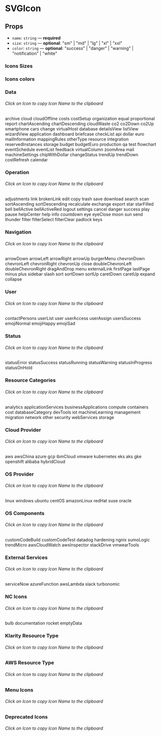 
<Meta title="Components/SVGIcon" component={SVGIcon} />

# SVGIcon

## Props

- `name`: `string` — **required**
- `size`: `string` — **optional**: "sm" | "md" | "lg" | "xl" | "xxl"
- `color`: `string` — **optional**: "success" | "danger" | "warning" | "notification" | "white"

### Icons Sizes

<Canvas>
  <Story name="size">
    <FlexContainer justifyContent="space-evenly">
      <SVGIcon name="dashboard" size="sm" />
      <SVGIcon name="dashboard" />
      <SVGIcon name="dashboard" size="lg" />
      <SVGIcon name="dashboard" size="xl" />
      <SVGIcon name="dashboard" size="xxl" />
    </FlexContainer>
  </Story>
</Canvas>

### Icons colors

<Canvas>
  <Story name="colors">
    <FlexContainer justifyContent="space-evenly">
      <SVGIcon name="dashboard" />
      <SVGIcon name="dashboard" color="success" />
      <SVGIcon name="dashboard" color="danger" />
      <SVGIcon name="dashboard" color="warning" />
      <SVGIcon name="dashboard" color="notification" />
    </FlexContainer>
  </Story>
</Canvas>

### Data

###### Click on Icon to copy Icon Name to the clipboard

<Canvas>
  <Story name="data">
    <FlexContainer justifyContent="space-evenly">
      <CopyToClipboard text="archive">
        <FlexContainer flexDirection="column">
          <SVGIcon name="archive" />
          <Text size="xs" mt=".25rem">
            archive
          </Text>
        </FlexContainer>
      </CopyToClipboard>
      <CopyToClipboard text="cloud">
        <FlexContainer flexDirection="column">
          <SVGIcon name="cloud" />
          <Text size="xs" mt=".25rem">
            cloud
          </Text>
        </FlexContainer>
      </CopyToClipboard>
      <CopyToClipboard text="cloudOffline">
        <FlexContainer flexDirection="column">
          <SVGIcon name="cloudOffline" />
          <Text size="xs" mt=".25rem">
            cloudOffline
          </Text>
        </FlexContainer>
      </CopyToClipboard>
      <CopyToClipboard text="costs">
        <FlexContainer flexDirection="column">
          <SVGIcon name="costs" />
          <Text size="xs" mt=".25rem">
            costs
          </Text>
        </FlexContainer>
      </CopyToClipboard>
      <CopyToClipboard text="costSetup">
        <FlexContainer flexDirection="column">
          <SVGIcon name="costSetup" />
          <Text size="xs" mt=".25rem">
            costSetup
          </Text>
        </FlexContainer>
      </CopyToClipboard>
      <CopyToClipboard text="organization">
        <FlexContainer flexDirection="column">
          <SVGIcon name="organization" />
          <Text size="xs" mt=".25rem">
            organization
          </Text>
        </FlexContainer>
      </CopyToClipboard>
      <CopyToClipboard text="equal">
        <FlexContainer flexDirection="column">
          <SVGIcon name="equal" />
          <Text size="xs" mt=".25rem">
            equal
          </Text>
        </FlexContainer>
      </CopyToClipboard>
      <CopyToClipboard text="proportional">
        <FlexContainer flexDirection="column">
          <SVGIcon name="proportional" />
          <Text size="xs" mt=".25rem">
            proportional
          </Text>
        </FlexContainer>
      </CopyToClipboard>
      <CopyToClipboard text="report">
        <FlexContainer flexDirection="column">
          <SVGIcon name="report" />
          <Text size="xs" mt=".25rem">
            report
          </Text>
        </FlexContainer>
      </CopyToClipboard>
      <CopyToClipboard text="chartAscending">
        <FlexContainer flexDirection="column">
          <SVGIcon name="chartAscending" />
          <Text size="xs" mt=".25rem">
            chartAscending
          </Text>
        </FlexContainer>
      </CopyToClipboard>
    </FlexContainer>
    <FlexContainer justifyContent="space-evenly">
      <CopyToClipboard text="chartDescending">
        <FlexContainer flexDirection="column">
          <SVGIcon name="chartDescending" />
          <Text size="xs" mt=".25rem">
            chartDescending
          </Text>
        </FlexContainer>
      </CopyToClipboard>
      <CopyToClipboard text="cloudWaste">
        <FlexContainer flexDirection="column">
          <SVGIcon name="cloudWaste" />
          <Text size="xs" mt=".25rem">
            cloudWaste
          </Text>
        </FlexContainer>
      </CopyToClipboard>
      <CopyToClipboard text="co2">
        <FlexContainer flexDirection="column">
          <SVGIcon name="co2" />
          <Text size="xs" mt=".25rem">
            co2
          </Text>
        </FlexContainer>
      </CopyToClipboard>
      <CopyToClipboard text="co2Down">
        <FlexContainer flexDirection="column">
          <SVGIcon name="co2Down" />
          <Text size="xs" mt=".25rem">
            co2Down
          </Text>
        </FlexContainer>
      </CopyToClipboard>
      <CopyToClipboard text="co2Up">
        <FlexContainer flexDirection="column">
          <SVGIcon name="co2Up" />
          <Text size="xs" mt=".25rem">
            co2Up
          </Text>
        </FlexContainer>
      </CopyToClipboard>
      <CopyToClipboard text="smartphone">
        <FlexContainer flexDirection="column">
          <SVGIcon name="smartphone" />
          <Text size="xs" mt=".25rem">
            smartphone
          </Text>
        </FlexContainer>
      </CopyToClipboard>
      <CopyToClipboard text="cars">
        <FlexContainer flexDirection="column">
          <SVGIcon name="cars" />
          <Text size="xs" mt=".25rem">
            cars
          </Text>
        </FlexContainer>
      </CopyToClipboard>
      <CopyToClipboard text="change">
        <FlexContainer flexDirection="column">
          <SVGIcon name="change" />
          <Text size="xs" mt=".25rem">
            change
          </Text>
        </FlexContainer>
      </CopyToClipboard>
      <CopyToClipboard text="virtualHost">
        <FlexContainer flexDirection="column">
          <SVGIcon name="virtualHost" />
          <Text size="xs" mt=".25rem">
            virtualHost
          </Text>
        </FlexContainer>
      </CopyToClipboard>
      <CopyToClipboard text="database">
        <FlexContainer flexDirection="column">
          <SVGIcon name="database" />
          <Text size="xs" mt=".25rem">
            database
          </Text>
        </FlexContainer>
      </CopyToClipboard>
    </FlexContainer>
    <FlexContainer justifyContent="space-evenly">
      <CopyToClipboard text="detailsView">
        <FlexContainer flexDirection="column">
          <SVGIcon name="detailsView" />
          <Text size="xs" mt=".25rem">
            detailsView
          </Text>
        </FlexContainer>
      </CopyToClipboard>
      <CopyToClipboard text="listView">
        <FlexContainer flexDirection="column">
          <SVGIcon name="listView" />
          <Text size="xs" mt=".25rem">
            listView
          </Text>
        </FlexContainer>
      </CopyToClipboard>
      <CopyToClipboard text="wizardView">
        <FlexContainer flexDirection="column">
          <SVGIcon name="wizardView" />
          <Text size="xs" mt=".25rem">
            wizardView
          </Text>
        </FlexContainer>
      </CopyToClipboard>
      <CopyToClipboard text="application">
        <FlexContainer flexDirection="column">
          <SVGIcon name="application" />
          <Text size="xs" mt=".25rem">
            application
          </Text>
        </FlexContainer>
      </CopyToClipboard>
      <CopyToClipboard text="dashboard">
        <FlexContainer flexDirection="column">
          <SVGIcon name="dashboard" />
          <Text size="xs" mt=".25rem">
            dashboard
          </Text>
        </FlexContainer>
      </CopyToClipboard>
      <CopyToClipboard text="briefcase">
        <FlexContainer flexDirection="column">
          <SVGIcon name="briefcase" />
          <Text size="xs" mt=".25rem">
            briefcase
          </Text>
        </FlexContainer>
      </CopyToClipboard>
      <CopyToClipboard text="checkList">
        <FlexContainer flexDirection="column">
          <SVGIcon name="checkList" />
          <Text size="xs" mt=".25rem">
            checkList
          </Text>
        </FlexContainer>
      </CopyToClipboard>
      <CopyToClipboard text="api">
        <FlexContainer flexDirection="column">
          <SVGIcon name="api" />
          <Text size="xs" mt=".25rem">
            api
          </Text>
        </FlexContainer>
      </CopyToClipboard>
      <CopyToClipboard text="dollar">
        <FlexContainer flexDirection="column">
          <SVGIcon name="dollar" />
          <Text size="xs" mt=".25rem">
            dollar
          </Text>
        </FlexContainer>
      </CopyToClipboard>
      <CopyToClipboard text="euro">
        <FlexContainer flexDirection="column">
          <SVGIcon name="euro" />
          <Text size="xs" mt=".25rem">
            euro
          </Text>
        </FlexContainer>
      </CopyToClipboard>
    </FlexContainer>
    <FlexContainer justifyContent="space-evenly">
      <CopyToClipboard text="mailInformation">
        <FlexContainer flexDirection="column">
          <SVGIcon name="mailInformation" />
          <Text size="xs" mt=".25rem">
            mailInformation
          </Text>
        </FlexContainer>
      </CopyToClipboard>
      <CopyToClipboard text="mappingRules">
        <FlexContainer flexDirection="column">
          <SVGIcon name="mappingRules" />
          <Text size="xs" mt=".25rem">
            mappingRules
          </Text>
        </FlexContainer>
      </CopyToClipboard>
      <CopyToClipboard text="otherType">
        <FlexContainer flexDirection="column">
          <SVGIcon name="otherType" />
          <Text size="xs" mt=".25rem">
            otherType
          </Text>
        </FlexContainer>
      </CopyToClipboard>
      <CopyToClipboard text="resource">
        <FlexContainer flexDirection="column">
          <SVGIcon name="resource" />
          <Text size="xs" mt=".25rem">
            resource
          </Text>
        </FlexContainer>
      </CopyToClipboard>
      <CopyToClipboard text="integration">
        <FlexContainer flexDirection="column">
          <SVGIcon name="integration" />
          <Text size="xs" mt=".25rem">
            integration
          </Text>
        </FlexContainer>
      </CopyToClipboard>
      <CopyToClipboard text="reservedInstances">
        <FlexContainer flexDirection="column">
          <SVGIcon name="reservedInstances" />
          <Text size="xs" mt=".25rem">
            reservedInstances
          </Text>
        </FlexContainer>
      </CopyToClipboard>
      <CopyToClipboard text="storage">
        <FlexContainer flexDirection="column">
          <SVGIcon name="storage" />
          <Text size="xs" mt=".25rem">
            storage
          </Text>
        </FlexContainer>
      </CopyToClipboard>
      <CopyToClipboard text="budget">
        <FlexContainer flexDirection="column">
          <SVGIcon name="budget" />
          <Text size="xs" mt=".25rem">
            budget
          </Text>
        </FlexContainer>
      </CopyToClipboard>
      <CopyToClipboard text="budgetEuro">
        <FlexContainer flexDirection="column">
          <SVGIcon name="budgetEuro" />
          <Text size="xs" mt=".25rem">
            budgetEuro
          </Text>
        </FlexContainer>
      </CopyToClipboard>
      <CopyToClipboard text="production">
        <FlexContainer flexDirection="column">
          <SVGIcon name="production" />
          <Text size="xs" mt=".25rem">
            production
          </Text>
        </FlexContainer>
      </CopyToClipboard>
    </FlexContainer>
    <FlexContainer justifyContent="space-evenly">
      <CopyToClipboard text="qa">
        <FlexContainer flexDirection="column">
          <SVGIcon name="qa" />
          <Text size="xs" mt=".25rem">
            qa
          </Text>
        </FlexContainer>
      </CopyToClipboard>
      <CopyToClipboard text="test">
        <FlexContainer flexDirection="column">
          <SVGIcon name="test" />
          <Text size="xs" mt=".25rem">
            test
          </Text>
        </FlexContainer>
      </CopyToClipboard>
      <CopyToClipboard text="flowchart">
        <FlexContainer flexDirection="column">
          <SVGIcon name="flowchart" />
          <Text size="xs" mt=".25rem">
            flowchart
          </Text>
        </FlexContainer>
      </CopyToClipboard>
      <CopyToClipboard text="eventSchedule">
        <FlexContainer flexDirection="column">
          <SVGIcon name="eventSchedule" />
          <Text size="xs" mt=".25rem">
            eventSchedule
          </Text>
        </FlexContainer>
      </CopyToClipboard>
      <CopyToClipboard text="eventList">
        <FlexContainer flexDirection="column">
          <SVGIcon name="eventList" />
          <Text size="xs" mt=".25rem">
            eventList
          </Text>
        </FlexContainer>
      </CopyToClipboard>
      <CopyToClipboard text="feedback">
        <FlexContainer flexDirection="column">
          <SVGIcon name="feedback" />
          <Text size="xs" mt=".25rem">
            feedback
          </Text>
        </FlexContainer>
      </CopyToClipboard>
      <CopyToClipboard text="virtualColumn">
        <FlexContainer flexDirection="column">
          <SVGIcon name="virtualColumn" />
          <Text size="xs" mt=".25rem">
            virtualColumn
          </Text>
        </FlexContainer>
      </CopyToClipboard>
      <CopyToClipboard text="zoomArea">
        <FlexContainer flexDirection="column">
          <SVGIcon name="zoomArea" />
          <Text size="xs" mt=".25rem">
            zoomArea
          </Text>
        </FlexContainer>
      </CopyToClipboard>
      <CopyToClipboard text="mail">
        <FlexContainer flexDirection="column">
          <SVGIcon name="mail" />
          <Text size="xs" mt=".25rem">
            mail
          </Text>
        </FlexContainer>
      </CopyToClipboard>
      <CopyToClipboard text="machineSettings">
        <FlexContainer flexDirection="column">
          <SVGIcon name="machineSettings" />
          <Text size="xs" mt=".25rem">
            machineSettings
          </Text>
        </FlexContainer>
      </CopyToClipboard>
    </FlexContainer>
    <FlexContainer justifyContent="space-evenly">
      <CopyToClipboard text="chipWithDollar">
        <FlexContainer flexDirection="column">
          <SVGIcon name="chipWithDollar" />
          <Text size="xs" mt=".25rem">
            chipWithDollar
          </Text>
        </FlexContainer>
      </CopyToClipboard>
      <CopyToClipboard text="changeStatus">
        <FlexContainer flexDirection="column">
          <SVGIcon name="changeStatus" />
          <Text size="xs" mt=".25rem">
            changeStatus
          </Text>
        </FlexContainer>
      </CopyToClipboard>
      <CopyToClipboard text="trendUp">
        <FlexContainer flexDirection="column">
          <SVGIcon name="trendUp" />
          <Text size="xs" mt=".25rem">
            trendUp
          </Text>
        </FlexContainer>
      </CopyToClipboard>
      <CopyToClipboard text="trendDown">
        <FlexContainer flexDirection="column">
          <SVGIcon name="trendDown" />
          <Text size="xs" mt=".25rem">
            trendDown
          </Text>
        </FlexContainer>
      </CopyToClipboard>
      <CopyToClipboard text="costRefresh">
        <FlexContainer flexDirection="column">
          <SVGIcon name="costRefresh" />
          <Text size="xs" mt=".25rem">
            costRefresh
          </Text>
        </FlexContainer>
      </CopyToClipboard>
      <CopyToClipboard text="calendar">
        <FlexContainer flexDirection="column">
          <SVGIcon name="calendar" />
          <Text size="xs" mt=".25rem">
            calendar
          </Text>
        </FlexContainer>
      </CopyToClipboard>
    </FlexContainer>
  </Story>
</Canvas>

### Operation

###### Click on Icon to copy Icon Name to the clipboard

<Canvas>
  <Story name="formatting">
    <FlexContainer justifyContent="space-evenly">
      <CopyToClipboard text="adjustments">
        <FlexContainer flexDirection="column">
          <SVGIcon name="adjustments" />
          <Text size="xs" mt=".25rem">
            adjustments
          </Text>
        </FlexContainer>
      </CopyToClipboard>
      <CopyToClipboard text="link">
        <FlexContainer flexDirection="column">
          <SVGIcon name="link" />
          <Text size="xs" mt=".25rem">
            link
          </Text>
        </FlexContainer>
      </CopyToClipboard>
      <CopyToClipboard text="brokenLink">
        <FlexContainer flexDirection="column">
          <SVGIcon name="brokenLink" />
          <Text size="xs" mt=".25rem">
            brokenLink
          </Text>
        </FlexContainer>
      </CopyToClipboard>
      <CopyToClipboard text="edit">
        <FlexContainer flexDirection="column">
          <SVGIcon name="edit" />
          <Text size="xs" mt=".25rem">
            edit
          </Text>
        </FlexContainer>
      </CopyToClipboard>
      <CopyToClipboard text="copy">
        <FlexContainer flexDirection="column">
          <SVGIcon name="copy" />
          <Text size="xs" mt=".25rem">
            copy
          </Text>
        </FlexContainer>
      </CopyToClipboard>
      <CopyToClipboard text="trash">
        <FlexContainer flexDirection="column">
          <SVGIcon name="trash" />
          <Text size="xs" mt=".25rem">
            trash
          </Text>
        </FlexContainer>
      </CopyToClipboard>
      <CopyToClipboard text="save">
        <FlexContainer flexDirection="column">
          <SVGIcon name="save" />
          <Text size="xs" mt=".25rem">
            save
          </Text>
        </FlexContainer>
      </CopyToClipboard>
      <CopyToClipboard text="download">
        <FlexContainer flexDirection="column">
          <SVGIcon name="download" />
          <Text size="xs" mt=".25rem">
            download
          </Text>
        </FlexContainer>
      </CopyToClipboard>
      <CopyToClipboard text="search">
        <FlexContainer flexDirection="column">
          <SVGIcon name="search" />
          <Text size="xs" mt=".25rem">
            search
          </Text>
        </FlexContainer>
      </CopyToClipboard>
      <CopyToClipboard text="scan">
        <FlexContainer flexDirection="column">
          <SVGIcon name="scan" />
          <Text size="xs" mt=".25rem">
            scan
          </Text>
        </FlexContainer>
      </CopyToClipboard>
    </FlexContainer>
    <FlexContainer justifyContent="space-evenly">
      <CopyToClipboard text="sortAscending">
        <FlexContainer flexDirection="column">
          <SVGIcon name="sortAscending" />
          <Text size="xs" mt=".25rem">
            sortAscending
          </Text>
        </FlexContainer>
      </CopyToClipboard>
      <CopyToClipboard text="sortDescending">
        <FlexContainer flexDirection="column">
          <SVGIcon name="sortDescending" />
          <Text size="xs" mt=".25rem">
            sortDescending
          </Text>
        </FlexContainer>
      </CopyToClipboard>
      <CopyToClipboard text="recalculate">
        <FlexContainer flexDirection="column">
          <SVGIcon name="recalculate" />
          <Text size="xs" mt=".25rem">
            recalculate
          </Text>
        </FlexContainer>
      </CopyToClipboard>
      <CopyToClipboard text="exchange">
        <FlexContainer flexDirection="column">
          <SVGIcon name="exchange" />
          <Text size="xs" mt=".25rem">
            exchange
          </Text>
        </FlexContainer>
      </CopyToClipboard>
      <CopyToClipboard text="export">
        <FlexContainer flexDirection="column">
          <SVGIcon name="export" />
          <Text size="xs" mt=".25rem">
            export
          </Text>
        </FlexContainer>
      </CopyToClipboard>
      <CopyToClipboard text="star">
        <FlexContainer flexDirection="column">
          <SVGIcon name="star" />
          <Text size="xs" mt=".25rem">
            star
          </Text>
        </FlexContainer>
      </CopyToClipboard>
      <CopyToClipboard text="starFilled">
        <FlexContainer flexDirection="column">
          <SVGIcon name="starFilled" />
          <Text size="xs" mt=".25rem">
            starFilled
          </Text>
        </FlexContainer>
      </CopyToClipboard>
      <CopyToClipboard text="bell">
        <FlexContainer flexDirection="column">
          <SVGIcon name="bell" />
          <Text size="xs" mt=".25rem">
            bell
          </Text>
        </FlexContainer>
      </CopyToClipboard>
      <CopyToClipboard text="bellActive">
        <FlexContainer flexDirection="column">
          <SVGIcon name="bellActive" />
          <Text size="xs" mt=".25rem">
            bellActive
          </Text>
        </FlexContainer>
      </CopyToClipboard>
      <CopyToClipboard text="bellActiveRed">
        <FlexContainer flexDirection="column">
          <SVGIcon name="bellActiveRed" />
          <Text size="xs" mt=".25rem">
            bellActiveRed
          </Text>
        </FlexContainer>
      </CopyToClipboard>
    </FlexContainer>
    <FlexContainer justifyContent="space-evenly">
      <CopyToClipboard text="logout">
        <FlexContainer flexDirection="column">
          <SVGIcon name="logout" />
          <Text size="xs" mt=".25rem">
            logout
          </Text>
        </FlexContainer>
      </CopyToClipboard>
      <CopyToClipboard text="settings">
        <FlexContainer flexDirection="column">
          <SVGIcon name="settings" />
          <Text size="xs" mt=".25rem">
            settings
          </Text>
        </FlexContainer>
      </CopyToClipboard>
      <CopyToClipboard text="cancel">
        <FlexContainer flexDirection="column">
          <SVGIcon name="cancel" />
          <Text size="xs" mt=".25rem">
            cancel
          </Text>
        </FlexContainer>
      </CopyToClipboard>
      <CopyToClipboard text="danger">
        <FlexContainer flexDirection="column">
          <SVGIcon name="danger" />
          <Text size="xs" mt=".25rem">
            danger
          </Text>
        </FlexContainer>
      </CopyToClipboard>
      <CopyToClipboard text="success">
        <FlexContainer flexDirection="column">
          <SVGIcon name="success" />
          <Text size="xs" mt=".25rem">
            success
          </Text>
        </FlexContainer>
      </CopyToClipboard>
      <CopyToClipboard text="play">
        <FlexContainer flexDirection="column">
          <SVGIcon name="play" />
          <Text size="xs" mt=".25rem">
            play
          </Text>
        </FlexContainer>
      </CopyToClipboard>
      <CopyToClipboard text="pause">
        <FlexContainer flexDirection="column">
          <SVGIcon name="pause" />
          <Text size="xs" mt=".25rem">
            pause
          </Text>
        </FlexContainer>
      </CopyToClipboard>
      <CopyToClipboard text="helpCenter">
        <FlexContainer flexDirection="column">
          <SVGIcon name="helpCenter" />
          <Text size="xs" mt=".25rem">
            helpCenter
          </Text>
        </FlexContainer>
      </CopyToClipboard>
      <CopyToClipboard text="help">
        <FlexContainer flexDirection="column">
          <SVGIcon name="help" />
          <Text size="xs" mt=".25rem">
            help
          </Text>
        </FlexContainer>
      </CopyToClipboard>
      <CopyToClipboard text="info">
        <FlexContainer flexDirection="column">
          <SVGIcon name="info" />
          <Text size="xs" mt=".25rem">
            info
          </Text>
        </FlexContainer>
      </CopyToClipboard>
    </FlexContainer>
    <FlexContainer justifyContent="space-evenly">
      <CopyToClipboard text="countdown">
        <FlexContainer flexDirection="column">
          <SVGIcon name="countdown" />
          <Text size="xs" mt=".25rem">
            countdown
          </Text>
        </FlexContainer>
      </CopyToClipboard>
      <CopyToClipboard text="eye">
        <FlexContainer flexDirection="column">
          <SVGIcon name="eye" />
          <Text size="xs" mt=".25rem">
            eye
          </Text>
        </FlexContainer>
      </CopyToClipboard>
      <CopyToClipboard text="eyeClose">
        <FlexContainer flexDirection="column">
          <SVGIcon name="eyeClose" />
          <Text size="xs" mt=".25rem">
            eyeClose
          </Text>
        </FlexContainer>
      </CopyToClipboard>
      <CopyToClipboard text="moon">
        <FlexContainer flexDirection="column">
          <SVGIcon name="moon" />
          <Text size="xs" mt=".25rem">
            moon
          </Text>
        </FlexContainer>
      </CopyToClipboard>
      <CopyToClipboard text="sun">
        <FlexContainer flexDirection="column">
          <SVGIcon name="sun" />
          <Text size="xs" mt=".25rem">
            sun
          </Text>
        </FlexContainer>
      </CopyToClipboard>
      <CopyToClipboard text="send">
        <FlexContainer flexDirection="column">
          <SVGIcon name="send" />
          <Text size="xs" mt=".25rem">
            send
          </Text>
        </FlexContainer>
      </CopyToClipboard>
      <CopyToClipboard text="thunder">
        <FlexContainer flexDirection="column">
          <SVGIcon name="thunder" />
          <Text size="xs" mt=".25rem">
            thunder
          </Text>
        </FlexContainer>
      </CopyToClipboard>
      <CopyToClipboard text="filter">
        <FlexContainer flexDirection="column">
          <SVGIcon name="filter" />
          <Text size="xs" mt=".25rem">
            filter
          </Text>
        </FlexContainer>
      </CopyToClipboard>
      <CopyToClipboard text="filterSelect">
        <FlexContainer flexDirection="column">
          <SVGIcon name="filterSelect" />
          <Text size="xs" mt=".25rem">
            filterSelect
          </Text>
        </FlexContainer>
      </CopyToClipboard>
      <CopyToClipboard text="filterClear">
        <FlexContainer flexDirection="column">
          <SVGIcon name="filterClear" />
          <Text size="xs" mt=".25rem">
            filterClear
          </Text>
        </FlexContainer>
      </CopyToClipboard>
    </FlexContainer>
    <FlexContainer justifyContent="space-evenly">
      <CopyToClipboard text="padlock">
        <FlexContainer flexDirection="column">
          <SVGIcon name="padlock" />
          <Text size="xs" mt=".25rem">
            padlock
          </Text>
        </FlexContainer>
      </CopyToClipboard>
      <CopyToClipboard text="keys">
        <FlexContainer flexDirection="column">
          <SVGIcon name="keys" />
          <Text size="xs" mt=".25rem">
            keys
          </Text>
        </FlexContainer>
      </CopyToClipboard>
    </FlexContainer>
  </Story>
</Canvas>

### Navigation

###### Click on Icon to copy Icon Name to the clipboard

<Canvas>
  <Story name="navigation">
    <FlexContainer justifyContent="space-evenly">
      <CopyToClipboard text="arrowDown">
        <FlexContainer flexDirection="column">
          <SVGIcon name="arrowDown" />
          <Text size="xs" mt=".25rem">
            arrowDown
          </Text>
        </FlexContainer>
      </CopyToClipboard>
      <CopyToClipboard text="arrowLeft">
        <FlexContainer flexDirection="column">
          <SVGIcon name="arrowLeft" />
          <Text size="xs" mt=".25rem">
            arrowLeft
          </Text>
        </FlexContainer>
      </CopyToClipboard>
      <CopyToClipboard text="arrowRight">
        <FlexContainer flexDirection="column">
          <SVGIcon name="arrowRight" />
          <Text size="xs" mt=".25rem">
            arrowRight
          </Text>
        </FlexContainer>
      </CopyToClipboard>
      <CopyToClipboard text="arrowUp">
        <FlexContainer flexDirection="column">
          <SVGIcon name="arrowUp" />
          <Text size="xs" mt=".25rem">
            arrowUp
          </Text>
        </FlexContainer>
      </CopyToClipboard>
      <CopyToClipboard text="burgerMenu">
        <FlexContainer flexDirection="column">
          <SVGIcon name="burgerMenu" />
          <Text size="xs" mt=".25rem">
            burgerMenu
          </Text>
        </FlexContainer>
      </CopyToClipboard>
      <CopyToClipboard text="chevronDown">
        <FlexContainer flexDirection="column">
          <SVGIcon name="chevronDown" />
          <Text size="xs" mt=".25rem">
            chevronDown
          </Text>
        </FlexContainer>
      </CopyToClipboard>
      <CopyToClipboard text="chevronLeft">
        <FlexContainer flexDirection="column">
          <SVGIcon name="chevronLeft" />
          <Text size="xs" mt=".25rem">
            chevronLeft
          </Text>
        </FlexContainer>
      </CopyToClipboard>
      <CopyToClipboard text="chevronRight">
        <FlexContainer flexDirection="column">
          <SVGIcon name="chevronRight" />
          <Text size="xs" mt=".25rem">
            chevronRight
          </Text>
        </FlexContainer>
      </CopyToClipboard>
      <CopyToClipboard text="chevronUp">
        <FlexContainer flexDirection="column">
          <SVGIcon name="chevronUp" />
          <Text size="xs" mt=".25rem">
            chevronUp
          </Text>
        </FlexContainer>
      </CopyToClipboard>
      <CopyToClipboard text="close">
        <FlexContainer flexDirection="column">
          <SVGIcon name="close" />
          <Text size="xs" mt=".25rem">
            close
          </Text>
        </FlexContainer>
      </CopyToClipboard>
    </FlexContainer>
    <FlexContainer justifyContent="space-evenly">
      <CopyToClipboard text="doubleChevronLeft">
        <FlexContainer flexDirection="column">
          <SVGIcon name="doubleChevronLeft" />
          <Text size="xs" mt=".25rem">
            doubleChevronLeft
          </Text>
        </FlexContainer>
      </CopyToClipboard>
      <CopyToClipboard text="doubleChevronRight">
        <FlexContainer flexDirection="column">
          <SVGIcon name="doubleChevronRight" />
          <Text size="xs" mt=".25rem">
            doubleChevronRight
          </Text>
        </FlexContainer>
      </CopyToClipboard>
      <CopyToClipboard text="dragAndDrop">
        <FlexContainer flexDirection="column">
          <SVGIcon name="dragAndDrop" />
          <Text size="xs" mt=".25rem">
            dragAndDrop
          </Text>
        </FlexContainer>
      </CopyToClipboard>
      <CopyToClipboard text="menu">
        <FlexContainer flexDirection="column">
          <SVGIcon name="menu" />
          <Text size="xs" mt=".25rem">
            menu
          </Text>
        </FlexContainer>
      </CopyToClipboard>
      <CopyToClipboard text="externalLink">
        <FlexContainer flexDirection="column">
          <SVGIcon name="externalLink" />
          <Text size="xs" mt=".25rem">
            externalLink
          </Text>
        </FlexContainer>
      </CopyToClipboard>
      <CopyToClipboard text="firstPage">
        <FlexContainer flexDirection="column">
          <SVGIcon name="firstPage" />
          <Text size="xs" mt=".25rem">
            firstPage
          </Text>
        </FlexContainer>
      </CopyToClipboard>
      <CopyToClipboard text="lastPage">
        <FlexContainer flexDirection="column">
          <SVGIcon name="lastPage" />
          <Text size="xs" mt=".25rem">
            lastPage
          </Text>
        </FlexContainer>
      </CopyToClipboard>
      <CopyToClipboard text="minus">
        <FlexContainer flexDirection="column">
          <SVGIcon name="minus" />
          <Text size="xs" mt=".25rem">
            minus
          </Text>
        </FlexContainer>
      </CopyToClipboard>
      <CopyToClipboard text="plus">
        <FlexContainer flexDirection="column">
          <SVGIcon name="plus" />
          <Text size="xs" mt=".25rem">
            plus
          </Text>
        </FlexContainer>
      </CopyToClipboard>
      <CopyToClipboard text="sidebar">
        <FlexContainer flexDirection="column">
          <SVGIcon name="sidebar" />
          <Text size="xs" mt=".25rem">
            sidebar
          </Text>
        </FlexContainer>
      </CopyToClipboard>
    </FlexContainer>
    <FlexContainer justifyContent="space-evenly">
      <CopyToClipboard text="slash">
        <FlexContainer flexDirection="column">
          <SVGIcon name="slash" />
          <Text size="xs" mt=".25rem">
            slash
          </Text>
        </FlexContainer>
      </CopyToClipboard>
      <CopyToClipboard text="sort">
        <FlexContainer flexDirection="column">
          <SVGIcon name="sort" />
          <Text size="xs" mt=".25rem">
            sort
          </Text>
        </FlexContainer>
      </CopyToClipboard>
      <CopyToClipboard text="sortDown">
        <FlexContainer flexDirection="column">
          <SVGIcon name="sortDown" />
          <Text size="xs" mt=".25rem">
            sortDown
          </Text>
        </FlexContainer>
      </CopyToClipboard>
      <CopyToClipboard text="sortUp">
        <FlexContainer flexDirection="column">
          <SVGIcon name="sortUp" />
          <Text size="xs" mt=".25rem">
            sortUp
          </Text>
        </FlexContainer>
      </CopyToClipboard>
      <CopyToClipboard text="caretDown">
        <FlexContainer flexDirection="column">
          <SVGIcon name="caretDown" />
          <Text size="xs" mt=".25rem">
            caretDown
          </Text>
        </FlexContainer>
      </CopyToClipboard>
      <CopyToClipboard text="caretUp">
        <FlexContainer flexDirection="column">
          <SVGIcon name="caretUp" />
          <Text size="xs" mt=".25rem">
            caretUp
          </Text>
        </FlexContainer>
      </CopyToClipboard>
      <CopyToClipboard text="expand">
        <FlexContainer flexDirection="column">
          <SVGIcon name="expand" />
          <Text size="xs" mt=".25rem">
            expand
          </Text>
        </FlexContainer>
      </CopyToClipboard>
      <CopyToClipboard text="collapse">
        <FlexContainer flexDirection="column">
          <SVGIcon name="collapse" />
          <Text size="xs" mt=".25rem">
            collapse
          </Text>
        </FlexContainer>
      </CopyToClipboard>
    </FlexContainer>
  </Story>
</Canvas>

### User

###### Click on Icon to copy Icon Name to the clipboard

<Canvas>
  <Story name="user">
    <FlexContainer justifyContent="space-evenly">
      <CopyToClipboard text="contactPersons">
        <FlexContainer flexDirection="column">
          <SVGIcon name="contactPersons" />
          <Text size="xs" mt=".25rem">
            contactPersons
          </Text>
        </FlexContainer>
      </CopyToClipboard>
      <CopyToClipboard text="userList">
        <FlexContainer flexDirection="column">
          <SVGIcon name="userList" />
          <Text size="xs" mt=".25rem">
            userList
          </Text>
        </FlexContainer>
      </CopyToClipboard>
      <CopyToClipboard text="user">
        <FlexContainer flexDirection="column">
          <SVGIcon name="user" />
          <Text size="xs" mt=".25rem">
            user
          </Text>
        </FlexContainer>
      </CopyToClipboard>
      <CopyToClipboard text="userAccess">
        <FlexContainer flexDirection="column">
          <SVGIcon name="userAccess" />
          <Text size="xs" mt=".25rem">
            userAccess
          </Text>
        </FlexContainer>
      </CopyToClipboard>
      <CopyToClipboard text="userAssign">
        <FlexContainer flexDirection="column">
          <SVGIcon name="userAssign" />
          <Text size="xs" mt=".25rem">
            userAssign
          </Text>
        </FlexContainer>
      </CopyToClipboard>
      <CopyToClipboard text="usersSuccess">
        <FlexContainer flexDirection="column">
          <SVGIcon name="usersSuccess" />
          <Text size="xs" mt=".25rem">
            usersSuccess
          </Text>
        </FlexContainer>
      </CopyToClipboard>
      <CopyToClipboard text="emojiNormal">
        <FlexContainer flexDirection="column">
          <SVGIcon name="emojiNormal" />
          <Text size="xs" mt=".25rem">
            emojiNormal
          </Text>
        </FlexContainer>
      </CopyToClipboard>
      <CopyToClipboard text="emojiHappy">
        <FlexContainer flexDirection="column">
          <SVGIcon name="emojiHappy" />
          <Text size="xs" mt=".25rem">
            emojiHappy
          </Text>
        </FlexContainer>
      </CopyToClipboard>
      <CopyToClipboard text="emojiSad">
        <FlexContainer flexDirection="column">
          <SVGIcon name="emojiSad" />
          <Text size="xs" mt=".25rem">
            emojiSad
          </Text>
        </FlexContainer>
      </CopyToClipboard>
    </FlexContainer>
  </Story>
</Canvas>

### Status

###### Click on Icon to copy Icon Name to the clipboard

<Canvas>
  <Story name="status">
    <FlexContainer justifyContent="space-evenly">
      <CopyToClipboard text="statusError">
        <FlexContainer flexDirection="column">
          <SVGIcon name="statusError" />
          <Text size="xs" mt=".25rem">
            statusError
          </Text>
        </FlexContainer>
      </CopyToClipboard>
      <CopyToClipboard text="statusSuccess">
        <FlexContainer flexDirection="column">
          <SVGIcon name="statusSuccess" />
          <Text size="xs" mt=".25rem">
            statusSuccess
          </Text>
        </FlexContainer>
      </CopyToClipboard>
      <CopyToClipboard text="statusRunning">
        <FlexContainer flexDirection="column">
          <SVGIcon name="statusRunning" />
          <Text size="xs" mt=".25rem">
            statusRunning
          </Text>
        </FlexContainer>
      </CopyToClipboard>
      <CopyToClipboard text="statusWarning">
        <FlexContainer flexDirection="column">
          <SVGIcon name="statusWarning" />
          <Text size="xs" mt=".25rem">
            statusWarning
          </Text>
        </FlexContainer>
      </CopyToClipboard>
      <CopyToClipboard text="statusInProgress">
        <FlexContainer flexDirection="column">
          <SVGIcon name="statusInProgress" />
          <Text size="xs" mt=".25rem">
            statusInProgress
          </Text>
        </FlexContainer>
      </CopyToClipboard>
      <CopyToClipboard text="statusOnHold">
        <FlexContainer flexDirection="column">
          <SVGIcon name="statusOnHold" />
          <Text size="xs" mt=".25rem">
            statusOnHold
          </Text>
        </FlexContainer>
      </CopyToClipboard>
    </FlexContainer>
  </Story>
</Canvas>

### Resource Categories

###### Click on Icon to copy Icon Name to the clipboard

<Canvas>
  <Story name="resourceCategories">
    <FlexContainer justifyContent="space-evenly">
      <CopyToClipboard text="analytics">
        <FlexContainer flexDirection="column">
          <SVGIcon name="analytics" />
          <Text size="xs" mt=".25rem">
            analytics
          </Text>
        </FlexContainer>
      </CopyToClipboard>
      <CopyToClipboard text="applicationServices">
        <FlexContainer flexDirection="column">
          <SVGIcon name="applicationServices" />
          <Text size="xs" mt=".25rem">
            applicationServices
          </Text>
        </FlexContainer>
      </CopyToClipboard>
      <CopyToClipboard text="businessApplications">
        <FlexContainer flexDirection="column">
          <SVGIcon name="businessApplications" />
          <Text size="xs" mt=".25rem">
            businessApplications
          </Text>
        </FlexContainer>
      </CopyToClipboard>
      <CopyToClipboard text="compute">
        <FlexContainer flexDirection="column">
          <SVGIcon name="compute" />
          <Text size="xs" mt=".25rem">
            compute
          </Text>
        </FlexContainer>
      </CopyToClipboard>
      <CopyToClipboard text="containers">
        <FlexContainer flexDirection="column">
          <SVGIcon name="containers" />
          <Text size="xs" mt=".25rem">
            containers
          </Text>
        </FlexContainer>
      </CopyToClipboard>
      <CopyToClipboard text="cost">
        <FlexContainer flexDirection="column">
          <SVGIcon name="cost" />
          <Text size="xs" mt=".25rem">
            cost
          </Text>
        </FlexContainer>
      </CopyToClipboard>
      <CopyToClipboard text="databaseCategory">
        <FlexContainer flexDirection="column">
          <SVGIcon name="databaseCategory" />
          <Text size="xs" mt=".25rem">
            databaseCategory
          </Text>
        </FlexContainer>
      </CopyToClipboard>
      <CopyToClipboard text="devTools">
        <FlexContainer flexDirection="column">
          <SVGIcon name="devTools" />
          <Text size="xs" mt=".25rem">
            devTools
          </Text>
        </FlexContainer>
      </CopyToClipboard>
      <CopyToClipboard text="iot">
        <FlexContainer flexDirection="column">
          <SVGIcon name="iot" />
          <Text size="xs" mt=".25rem">
            iot
          </Text>
        </FlexContainer>
      </CopyToClipboard>
      <CopyToClipboard text="machineLearning">
        <FlexContainer flexDirection="column">
          <SVGIcon name="machineLearning" />
          <Text size="xs" mt=".25rem">
            machineLearning
          </Text>
        </FlexContainer>
      </CopyToClipboard>
    </FlexContainer>
    <FlexContainer justifyContent="space-evenly">
      <CopyToClipboard text="management">
        <FlexContainer flexDirection="column">
          <SVGIcon name="management" />
          <Text size="xs" mt=".25rem">
            management
          </Text>
        </FlexContainer>
      </CopyToClipboard>
      <CopyToClipboard text="migration">
        <FlexContainer flexDirection="column">
          <SVGIcon name="migration" />
          <Text size="xs" mt=".25rem">
            migration
          </Text>
        </FlexContainer>
      </CopyToClipboard>
      <CopyToClipboard text="network">
        <FlexContainer flexDirection="column">
          <SVGIcon name="network" />
          <Text size="xs" mt=".25rem">
            network
          </Text>
        </FlexContainer>
      </CopyToClipboard>
      <CopyToClipboard text="other">
        <FlexContainer flexDirection="column">
          <SVGIcon name="other" />
          <Text size="xs" mt=".25rem">
            other
          </Text>
        </FlexContainer>
      </CopyToClipboard>
      <CopyToClipboard text="security">
        <FlexContainer flexDirection="column">
          <SVGIcon name="security" />
          <Text size="xs" mt=".25rem">
            security
          </Text>
        </FlexContainer>
      </CopyToClipboard>
      <CopyToClipboard text="webServices">
        <FlexContainer flexDirection="column">
          <SVGIcon name="webServices" />
          <Text size="xs" mt=".25rem">
            webServices
          </Text>
        </FlexContainer>
      </CopyToClipboard>
      <CopyToClipboard text="storage">
        <FlexContainer flexDirection="column">
          <SVGIcon name="storage" color="#e15343" />
          <Text size="xs" mt=".25rem">
            storage
          </Text>
        </FlexContainer>
      </CopyToClipboard>
    </FlexContainer>
  </Story>
</Canvas>

### Cloud Provider

###### Click on Icon to copy Icon Name to the clipboard

<Canvas>
  <Story name="cloudProvider">
    <FlexContainer justifyContent="space-evenly">
      <CopyToClipboard text="aws">
        <FlexContainer flexDirection="column">
          <SVGIcon name="aws" />
          <Text size="xs" mt=".25rem">
            aws
          </Text>
        </FlexContainer>
      </CopyToClipboard>
      <CopyToClipboard text="awsChina">
        <FlexContainer flexDirection="column">
          <SVGIcon name="awsChina" />
          <Text size="xs" mt=".25rem">
            awsChina
          </Text>
        </FlexContainer>
      </CopyToClipboard>
      <CopyToClipboard text="azure">
        <FlexContainer flexDirection="column">
          <SVGIcon name="azure" />
          <Text size="xs" mt=".25rem">
            azure
          </Text>
        </FlexContainer>
      </CopyToClipboard>
      <CopyToClipboard text="gcp">
        <FlexContainer flexDirection="column">
          <SVGIcon name="gcp" />
          <Text size="xs" mt=".25rem">
            gcp
          </Text>
        </FlexContainer>
      </CopyToClipboard>
      <CopyToClipboard text="ibmCloud">
        <FlexContainer flexDirection="column">
          <SVGIcon name="ibmCloud" />
          <Text size="xs" mt=".25rem">
            ibmCloud
          </Text>
        </FlexContainer>
      </CopyToClipboard>
      <CopyToClipboard text="vmware">
        <FlexContainer flexDirection="column">
          <SVGIcon name="vmware" />
          <Text size="xs" mt=".25rem">
            vmware
          </Text>
        </FlexContainer>
      </CopyToClipboard>
      <CopyToClipboard text="kubernetes">
        <FlexContainer flexDirection="column">
          <SVGIcon name="kubernetes" />
          <Text size="xs" mt=".25rem">
            kubernetes
          </Text>
        </FlexContainer>
      </CopyToClipboard>
      <CopyToClipboard text="eks">
        <FlexContainer flexDirection="column">
          <SVGIcon name="eks" />
          <Text size="xs" mt=".25rem">
            eks
          </Text>
        </FlexContainer>
      </CopyToClipboard>
      <CopyToClipboard text="aks">
        <FlexContainer flexDirection="column">
          <SVGIcon name="aks" />
          <Text size="xs" mt=".25rem">
            aks
          </Text>
        </FlexContainer>
      </CopyToClipboard>
      <CopyToClipboard text="gke">
        <FlexContainer flexDirection="column">
          <SVGIcon name="gke" />
          <Text size="xs" mt=".25rem">
            gke
          </Text>
        </FlexContainer>
      </CopyToClipboard>
      <CopyToClipboard text="openshift">
        <FlexContainer flexDirection="column">
          <SVGIcon name="openshift" />
          <Text size="xs" mt=".25rem">
            openshift
          </Text>
        </FlexContainer>
      </CopyToClipboard>
      <CopyToClipboard text="alibaba">
        <FlexContainer flexDirection="column">
          <SVGIcon name="alibaba" />
          <Text size="xs" mt=".25rem">
            alibaba
          </Text>
        </FlexContainer>
      </CopyToClipboard>
      <CopyToClipboard text="hybridCloud">
        <FlexContainer flexDirection="column">
          <SVGIcon name="hybridCloud" />
          <Text size="xs" mt=".25rem">
            hybridCloud
          </Text>
        </FlexContainer>
      </CopyToClipboard>
    </FlexContainer>
  </Story>
</Canvas>

### OS Provider

###### Click on Icon to copy Icon Name to the clipboard

<Canvas>
  <Story name="osProvider">
    <FlexContainer justifyContent="space-evenly">
      <CopyToClipboard text="linux">
        <FlexContainer flexDirection="column">
          <SVGIcon name="linux" />
          <Text size="xs" mt=".25rem">
            linux
          </Text>
        </FlexContainer>
      </CopyToClipboard>
      <CopyToClipboard text="windows">
        <FlexContainer flexDirection="column">
          <SVGIcon name="windows" />
          <Text size="xs" mt=".25rem">
            windows
          </Text>
        </FlexContainer>
      </CopyToClipboard>
      <CopyToClipboard text="ubuntu">
        <FlexContainer flexDirection="column">
          <SVGIcon name="ubuntu" />
          <Text size="xs" mt=".25rem">
            ubuntu
          </Text>
        </FlexContainer>
      </CopyToClipboard>
      <CopyToClipboard text="centOS">
        <FlexContainer flexDirection="column">
          <SVGIcon name="centOS" />
          <Text size="xs" mt=".25rem">
            centOS
          </Text>
        </FlexContainer>
      </CopyToClipboard>
      <CopyToClipboard text="amazonLinux">
        <FlexContainer flexDirection="column">
          <SVGIcon name="amazonLinux" />
          <Text size="xs" mt=".25rem">
            amazonLinux
          </Text>
        </FlexContainer>
      </CopyToClipboard>
      <CopyToClipboard text="redHat">
        <FlexContainer flexDirection="column">
          <SVGIcon name="redHat" />
          <Text size="xs" mt=".25rem">
            redHat
          </Text>
        </FlexContainer>
      </CopyToClipboard>
      <CopyToClipboard text="suse">
        <FlexContainer flexDirection="column">
          <SVGIcon name="suse" />
          <Text size="xs" mt=".25rem">
            suse
          </Text>
        </FlexContainer>
      </CopyToClipboard>
      <CopyToClipboard text="oracle">
        <FlexContainer flexDirection="column">
          <SVGIcon name="oracle" />
          <Text size="xs" mt=".25rem">
            oracle
          </Text>
        </FlexContainer>
      </CopyToClipboard>
    </FlexContainer>
  </Story>
</Canvas>

### OS Components

###### Click on Icon to copy Icon Name to the clipboard

<Canvas>
  <Story name="osComponents">
    <FlexContainer justifyContent="space-evenly">
      <CopyToClipboard text="customCodeBuild">
        <FlexContainer flexDirection="column">
          <SVGIcon name="customCodeBuild" />
          <Text size="xs" mt=".25rem">
            customCodeBuild
          </Text>
        </FlexContainer>
      </CopyToClipboard>
      <CopyToClipboard text="customCodeTest">
        <FlexContainer flexDirection="column">
          <SVGIcon name="customCodeTest" />
          <Text size="xs" mt=".25rem">
            customCodeTest
          </Text>
        </FlexContainer>
      </CopyToClipboard>
      <CopyToClipboard text="datadog">
        <FlexContainer flexDirection="column">
          <SVGIcon name="datadog" />
          <Text size="xs" mt=".25rem">
            datadog
          </Text>
        </FlexContainer>
      </CopyToClipboard>
      <CopyToClipboard text="hardening">
        <FlexContainer flexDirection="column">
          <SVGIcon name="hardening" />
          <Text size="xs" mt=".25rem">
            hardening
          </Text>
        </FlexContainer>
      </CopyToClipboard>
      <CopyToClipboard text="ngnix">
        <FlexContainer flexDirection="column">
          <SVGIcon name="ngnix" />
          <Text size="xs" mt=".25rem">
            ngnix
          </Text>
        </FlexContainer>
      </CopyToClipboard>
      <CopyToClipboard text="sumoLogic">
        <FlexContainer flexDirection="column">
          <SVGIcon name="sumoLogic" />
          <Text size="xs" mt=".25rem">
            sumoLogic
          </Text>
        </FlexContainer>
      </CopyToClipboard>
      <CopyToClipboard text="trendMicro">
        <FlexContainer flexDirection="column">
          <SVGIcon name="trendMicro" />
          <Text size="xs" mt=".25rem">
            trendMicro
          </Text>
        </FlexContainer>
      </CopyToClipboard>
      <CopyToClipboard text="awsCloudWatch">
        <FlexContainer flexDirection="column">
          <SVGIcon name="awsCloudWatch" />
          <Text size="xs" mt=".25rem">
            awsCloudWatch
          </Text>
        </FlexContainer>
      </CopyToClipboard>
      <CopyToClipboard text="awsInspector">
        <FlexContainer flexDirection="column">
          <SVGIcon name="awsInspector" />
          <Text size="xs" mt=".25rem">
            awsInspector
          </Text>
        </FlexContainer>
      </CopyToClipboard>
      <CopyToClipboard text="stackDrive">
        <FlexContainer flexDirection="column">
          <SVGIcon name="stackDrive" />
          <Text size="xs" mt=".25rem">
            stackDrive
          </Text>
        </FlexContainer>
      </CopyToClipboard>
      <CopyToClipboard text="vmwearTools">
        <FlexContainer flexDirection="column">
          <SVGIcon name="vmwearTools" />
          <Text size="xs" mt=".25rem">
            vmwearTools
          </Text>
        </FlexContainer>
      </CopyToClipboard>
    </FlexContainer>
  </Story>
</Canvas>

### External Services

###### Click on Icon to copy Icon Name to the clipboard

<Canvas>
  <Story name="externalServices">
    <FlexContainer justifyContent="space-evenly">
      <CopyToClipboard text="serviceNow">
        <FlexContainer flexDirection="column">
          <SVGIcon name="serviceNow" />
          <Text size="xs" mt=".25rem">
            serviceNow
          </Text>
        </FlexContainer>
      </CopyToClipboard>
      <CopyToClipboard text="azureFunction">
        <FlexContainer flexDirection="column">
          <SVGIcon name="azureFunction" />
          <Text size="xs" mt=".25rem">
            azureFunction
          </Text>
        </FlexContainer>
      </CopyToClipboard>
      <CopyToClipboard text="awsLambda">
        <FlexContainer flexDirection="column">
          <SVGIcon name="awsLambda" />
          <Text size="xs" mt=".25rem">
            awsLambda
          </Text>
        </FlexContainer>
      </CopyToClipboard>
      <CopyToClipboard text="slack">
        <FlexContainer flexDirection="column">
          <SVGIcon name="slack" />
          <Text size="xs" mt=".25rem">
            slack
          </Text>
        </FlexContainer>
      </CopyToClipboard>
      <CopyToClipboard text="turbonomic">
        <FlexContainer flexDirection="column">
          <SVGIcon name="turbonomic" />
          <Text size="xs" mt=".25rem">
            turbonomic
          </Text>
        </FlexContainer>
      </CopyToClipboard>
    </FlexContainer>
  </Story>
</Canvas>

### NC Icons

###### Click on Icon to copy Icon Name to the clipboard

<Canvas>
  <Story name="ncIcons">
    <FlexContainer justifyContent="space-evenly">
      <CopyToClipboard text="bulb">
        <FlexContainer flexDirection="column">
          <SVGIcon size="xxl" name="bulb" />
          <Text size="xs" mt=".25rem">
            bulb
          </Text>
        </FlexContainer>
      </CopyToClipboard>
      <CopyToClipboard text="documentation">
        <FlexContainer flexDirection="column">
          <SVGIcon size="xxl" name="documentation" />
          <Text size="xs" mt=".25rem">
            documentation
          </Text>
        </FlexContainer>
      </CopyToClipboard>
      <CopyToClipboard text="rocket">
        <FlexContainer flexDirection="column">
          <SVGIcon size="xxl" name="rocket" />
          <Text size="xs" mt=".25rem">
            rocket
          </Text>
        </FlexContainer>
      </CopyToClipboard>
      <CopyToClipboard text="emptyData">
        <FlexContainer flexDirection="column">
          <SVGIcon size="xxl" name="emptyData" />
          <Text size="xs" mt=".25rem">
            emptyData
          </Text>
        </FlexContainer>
      </CopyToClipboard>
    </FlexContainer>
  </Story>
</Canvas>

### Klarity Resource Type

###### Click on Icon to copy Icon Name to the clipboard

<Canvas>
  <Story name="klarityResources">
    <FlexContainer justifyContent="space-evenly">
      <CopyToClipboard text="externalIntegration">
        <SVGIcon name="externalIntegration" />
      </CopyToClipboard>
      <CopyToClipboard text="reservedInstance">
        <SVGIcon name="reservedInstance" />
      </CopyToClipboard>
    </FlexContainer>
  </Story>
</Canvas>

### AWS Resource Type

###### Click on Icon to copy Icon Name to the clipboard

<Canvas>
  <Story name="awsResource">
    <FlexContainer justifyContent="space-evenly">
      <CopyToClipboard text="ec2">
        <SVGIcon name="ec2" />
      </CopyToClipboard>
      <CopyToClipboard text="dynamodb">
        <SVGIcon name="dynamodb" />
      </CopyToClipboard>
      <CopyToClipboard text="sqs">
        <SVGIcon name="sqs" />
      </CopyToClipboard>
      <CopyToClipboard text="lambda">
        <SVGIcon name="lambda" />
      </CopyToClipboard>
      <CopyToClipboard text="route53">
        <SVGIcon name="route53" />
      </CopyToClipboard>
      <CopyToClipboard text="s3">
        <SVGIcon name="s3" />
      </CopyToClipboard>
      <CopyToClipboard text="codepipeline">
        <SVGIcon name="codepipeline" />
      </CopyToClipboard>
      <CopyToClipboard text="kms">
        <SVGIcon name="kms" />
      </CopyToClipboard>
      <CopyToClipboard text="rds">
        <SVGIcon name="rds" />
      </CopyToClipboard>
      <CopyToClipboard text="ecs">
        <SVGIcon name="ecs" />
      </CopyToClipboard>
      <CopyToClipboard text="apigateway">
        <SVGIcon name="apigateway" />
      </CopyToClipboard>
      <CopyToClipboard text="ecr">
        <SVGIcon name="ecr" />
      </CopyToClipboard>
      <CopyToClipboard text="sns">
        <SVGIcon name="sns" />
      </CopyToClipboard>
      <CopyToClipboard text="redshift">
        <SVGIcon name="redshift" />
      </CopyToClipboard>
      <CopyToClipboard text="appsync">
        <SVGIcon name="appsync" />
      </CopyToClipboard>
      <CopyToClipboard text="waf">
        <SVGIcon name="waf" />
      </CopyToClipboard>
      <CopyToClipboard text="secretsmanager">
        <SVGIcon name="secretsmanager" />
      </CopyToClipboard>
      <CopyToClipboard text="amplify">
        <SVGIcon name="amplify" />
      </CopyToClipboard>
      <CopyToClipboard text="athena">
        <SVGIcon name="athena" />
      </CopyToClipboard>
      <CopyToClipboard text="autoscaling">
        <SVGIcon name="autoscaling" />
      </CopyToClipboard>
      <CopyToClipboard text="cloudfront">
        <SVGIcon name="cloudfront" />
      </CopyToClipboard>
      <CopyToClipboard text="codebuild">
        <SVGIcon name="codebuild" />
      </CopyToClipboard>
      <CopyToClipboard text="cognitoidp">
        <SVGIcon name="cognitoidp" />
      </CopyToClipboard>
      <CopyToClipboard text="datapipeline">
        <SVGIcon name="datapipeline" />
      </CopyToClipboard>
      <CopyToClipboard text="elasticache">
        <SVGIcon name="elasticache" />
      </CopyToClipboard>
      <CopyToClipboard text="elasticfilesystem">
        <SVGIcon name="elasticfilesystem" />
      </CopyToClipboard>
      <CopyToClipboard text="elasticloadbalancing">
        <SVGIcon name="elasticloadbalancing" />
      </CopyToClipboard>
      <CopyToClipboard text="elasticmapreduce">
        <SVGIcon name="elasticmapreduce" />
      </CopyToClipboard>
      <CopyToClipboard text="es">
        <SVGIcon name="es" />
      </CopyToClipboard>
      <CopyToClipboard text="firehose">
        <SVGIcon name="firehose" />
      </CopyToClipboard>
      <CopyToClipboard text="glue">
        <SVGIcon name="glue" />
      </CopyToClipboard>
      <CopyToClipboard text="iam">
        <SVGIcon name="iam" />
      </CopyToClipboard>
      <CopyToClipboard text="kinesis">
        <SVGIcon name="kinesis" />
      </CopyToClipboard>
      <CopyToClipboard text="machinelearning">
        <SVGIcon name="machinelearning" />
      </CopyToClipboard>
      <CopyToClipboard text="sagemaker">
        <SVGIcon name="sagemaker" />
      </CopyToClipboard>
      <CopyToClipboard text="securityhub">
        <SVGIcon name="securityhub" />
      </CopyToClipboard>
    </FlexContainer>
  </Story>
</Canvas>

### Menu Icons

###### Click on Icon to copy Icon Name to the clipboard

<Canvas>
  <Story name="menu">
    <FlexContainer justifyContent="space-evenly">
      <CopyToClipboard text="dashboard">
        <SVGIcon name="dashboard" />
      </CopyToClipboard>
      <CopyToClipboard text="application">
        <SVGIcon name="application" />
      </CopyToClipboard>
      <CopyToClipboard text="cloudAccounts">
        <SVGIcon name="cloudAccounts" />
      </CopyToClipboard>
      <CopyToClipboard text="organizationalStructure">
        <SVGIcon name="organizationalStructure" />
      </CopyToClipboard>
      <CopyToClipboard text="contactPersons">
        <SVGIcon name="contactPersons" />
      </CopyToClipboard>
      <CopyToClipboard text="users">
        <SVGIcon name="users" />
      </CopyToClipboard>
      <CopyToClipboard text="mappingRules">
        <SVGIcon name="mappingRules" />
      </CopyToClipboard>
      <CopyToClipboard text="costSplittingRules">
        <SVGIcon name="costSplittingRules" />
      </CopyToClipboard>
      <CopyToClipboard text="actionLog">
        <SVGIcon name="actionLog" />
      </CopyToClipboard>
      <CopyToClipboard text="businessUnitType">
        <SVGIcon name="businessUnitType" />
      </CopyToClipboard>
    </FlexContainer>
  </Story>
</Canvas>

### Deprecated Icons

###### Click on Icon to copy Icon Name to the clipboard

<Canvas>
  <Story name="ui">
    <FlexContainer justifyContent="space-evenly" style={{ flexWrap: "wrap" }}>
      <CopyToClipboard text="networking">
        <SVGIcon name="networking" />
      </CopyToClipboard>
      <CopyToClipboard text="support">
        <SVGIcon name="support" />
      </CopyToClipboard>
      <CopyToClipboard text="other">
        <SVGIcon name="other" />
      </CopyToClipboard>
      <CopyToClipboard text="forecastUp">
        <SVGIcon name="forecastUp" />
      </CopyToClipboard>
      <CopyToClipboard text="forecastDown">
        <SVGIcon name="forecastDown" />
      </CopyToClipboard>
      <CopyToClipboard text="down">
        <SVGIcon name="down" />
      </CopyToClipboard>
      <CopyToClipboard text="cloudError">
        <SVGIcon name="cloudError" />
      </CopyToClipboard>
      <CopyToClipboard text="cloudSuccess">
        <SVGIcon name="cloudSuccess" />
      </CopyToClipboard>
      <CopyToClipboard text="gear">
        <SVGIcon name="gear" />
      </CopyToClipboard>
      <CopyToClipboard text="spinningGear">
        <SVGIcon name="spinningGear" />
      </CopyToClipboard>
    </FlexContainer>
  </Story>
</Canvas>
